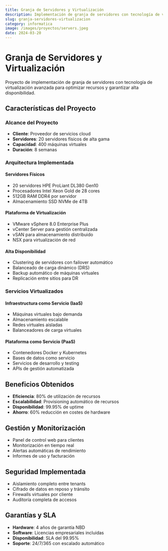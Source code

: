 ```yaml
---
title: Granja de Servidores y Virtualización
description: Implementación de granja de servidores con tecnología de virtualización para optimizar recursos y alta disponibilidad.
slug: granja-servidores-virtualizacion
category: informatica
image: /images/proyectos/servers.jpeg
date: 2024-03-20
---
```


# Granja de Servidores y Virtualización

Proyecto de implementación de granja de servidores con tecnología de virtualización avanzada para optimizar recursos y garantizar alta disponibilidad.

## Características del Proyecto

### Alcance del Proyecto
- **Cliente**: Proveedor de servicios cloud
- **Servidores**: 20 servidores físicos de alta gama
- **Capacidad**: 400 máquinas virtuales
- **Duración**: 8 semanas

### Arquitectura Implementada

#### Servidores Físicos
- 20 servidores HPE ProLiant DL380 Gen10
- Procesadores Intel Xeon Gold de 28 cores
- 512GB RAM DDR4 por servidor
- Almacenamiento SSD NVMe de 4TB

#### Plataforma de Virtualización
- VMware vSphere 8.0 Enterprise Plus
- vCenter Server para gestión centralizada
- vSAN para almacenamiento distribuido
- NSX para virtualización de red

#### Alta Disponibilidad
- Clustering de servidores con failover automático
- Balanceado de carga dinámico (DRS)
- Backup automático de máquinas virtuales
- Replicación entre sitios para DR

### Servicios Virtualizados

#### Infraestructura como Servicio (IaaS)
- Máquinas virtuales bajo demanda
- Almacenamiento escalable
- Redes virtuales aisladas
- Balanceadores de carga virtuales

#### Plataforma como Servicio (PaaS)
- Contenedores Docker y Kubernetes
- Bases de datos como servicio
- Servicios de desarrollo y testing
- APIs de gestión automatizada

## Beneficios Obtenidos

- **Eficiencia**: 80% de utilización de recursos
- **Escalabilidad**: Provisioning automático de recursos
- **Disponibilidad**: 99.95% de uptime
- **Ahorro**: 60% reducción en costes de hardware

## Gestión y Monitorización

- Panel de control web para clientes
- Monitorización en tiempo real
- Alertas automáticas de rendimiento
- Informes de uso y facturación

## Seguridad Implementada

- Aislamiento completo entre tenants
- Cifrado de datos en reposo y tránsito
- Firewalls virtuales por cliente
- Auditoría completa de accesos

## Garantías y SLA

- **Hardware**: 4 años de garantía NBD
- **Software**: Licencias empresariales incluidas
- **Disponibilidad**: SLA del 99.95%
- **Soporte**: 24/7/365 con escalado automático
